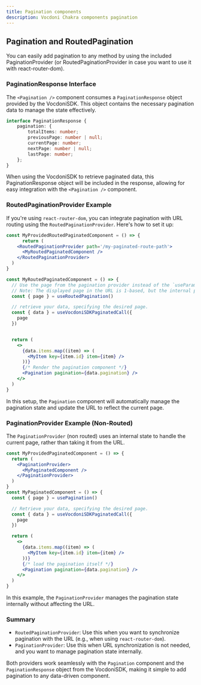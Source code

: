 ```yaml
---
title: Pagination components
description: Vocdoni Chakra components pagination
---
```


## Pagination and RoutedPagination

You can easily add pagination to any method by using the included PaginationProvider (or RoutedPaginationProvider in
case you want to use it with react-router-dom).

### PaginationResponse Interface

The `<Pagination />` component consumes a `PaginationResponse` object provided by the VocdoniSDK.
This object contains the necessary pagination data to manage the state effectively.

```ts
interface PaginationResponse {
    pagination: {
        totalItems: number;
        previousPage: number | null;
        currentPage: number;
        nextPage: number | null;
        lastPage: number;
    };
}
```

When using the VocdoniSDK to retrieve paginated data, this PaginationResponse object will be included in the response,
allowing for easy integration with the `<Pagination />` component.

### RoutedPaginationProvider Example

If you're using `react-router-dom`, you can integrate pagination with URL routing using the `RoutedPaginationProvider`.
Here's how to set it up:

```jsx
const MyProvidedRoutedPaginatedComponent = () => {
      return (
    <RoutedPaginationProvider path='/my-paginated-route-path'>
      <MyRoutedPaginatedComponent />
    </RoutedPaginationProvider>
  )
}

const MyRoutedPaginatedComponent = () => {
  // Use the page from the pagination provider instead of the `useParams` hook.
  // Note: The displayed page in the URL is 1-based, but the internal page indexing starts at 0.
  const { page } = useRoutedPagination()

  // retrieve your data, specifying the desired page.
  const { data } = useVocdoniSDKPaginatedCall({
    page
  })


  return (
    <>
      {data.items.map((item) => (
        <MyItem key={item.id} item={item} />
      ))}
      {/* Render the pagination component */}
      <Pagination pagination={data.pagination} />
    </>
  )
}
```

In this setup, the `Pagination` component will automatically manage the pagination state and update the URL to reflect
the current page.

### PaginationProvider Example (Non-Routed)

The `PaginationProvider` (non routed) uses an internal state to handle the current page, rather than taking it from the URL.

```jsx
const MyProvidedPaginatedComponent = () => {
  return (
    <PaginationProvider>
      <MyPaginatedComponent />
    </PaginationProvider>
  )
}
const MyPaginatedComponent = () => {
  const { page } = usePagination()

  // Retrieve your data, specifying the desired page.
  const { data } = useVocdoniSDKPaginatedCall({
    page
  })

  return (
    <>
      {data.items.map((item) => (
        <MyItem key={item.id} item={item} />
      ))}
      {/* load the pagination itself */}
      <Pagination pagination={data.pagination} />
    </>
  )
}
```

In this example, the `PaginationProvider` manages the pagination state internally without affecting the URL.

### Summary

- `RoutedPaginationProvider`: Use this when you want to synchronize pagination with the URL (e.g., when using `react-router-dom`).
- `PaginationProvider`: Use this when URL synchronization is not needed, and you want to manage pagination state internally.

Both providers work seamlessly with the `Pagination` component and the `PaginationResponse` object from the VocdoniSDK,
making it simple to add pagination to any data-driven component.
